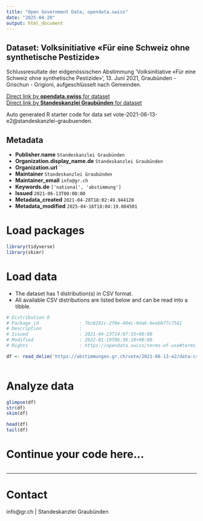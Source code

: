 ```yaml
---
title: "Open Government Data, opendata.swiss"
date: "2025-04-20"
output: html_document
---
```


## Dataset: Volksinitiative «Für eine Schweiz ohne synthetische Pestizide»

Schlussresultate der eidgenössischen Abstimmung 'Volksinitiative «Für eine Schweiz ohne synthetische Pestizide»', 13. Juni 2021, Graubünden - Grischun - Grigioni, aufgeschlüsselt nach Gemeinden.

[Direct link by **opendata.swiss** for dataset](https://opendata.swiss/de/dataset/volksinitiative-fur-eine-schweiz-ohne-synthetische-pestizide)<br>
[Direct link by **Standeskanzlei Graubünden** for dataset](https://abstimmungen.gr.ch/vote/2021-06-13-e2/data)

Auto generated R starter code for data set vote-2021-06-13-e2@standeskanzlei-graubuenden.

## Metadata

- **Publisher.name** `Standeskanzlei Graubünden`
- **Organization.display_name.de** `Standeskanzlei Graubünden`
- **Organization.url** ``
- **Maintainer** `Standeskanzlei Graubünden`
- **Maintainer_email** `info@gr.ch`
- **Keywords.de** `['national', 'abstimmung']`
- **Issued** `2021-06-13T00:00:00`
- **Metadata_created** `2021-04-28T18:02:49.944128`
- **Metadata_modified** `2025-04-16T18:04:19.084501`


# Load packages

```r

library(tidyverse)
library(skimr)

```

# Load data

-   The dataset has 1 distribution(s) in CSV format.
-   All available CSV distributions are listed below and can be read into a tibble.

```r

# Distribution 0
# Package_id               : 7bc8291c-2f0e-404c-9da6-6eabbf7c7581
# Description              : 
# Issued                   : 2021-04-23T14:07:55+00:00
# Modified                 : 2022-01-19T06:36:18+00:00
# Rights                   : https://opendata.swiss/terms-of-use#terms_by

df <- read_delim('https://abstimmungen.gr.ch/vote/2021-06-13-e2/data-csv')



```

# Analyze data

```r

glimpse(df)
str(df)
skim(df)

head(df)
tail(df)

```

# Continue your code here...

```r

```

------------------------------------------------------------------------

# Contact

info@gr.ch | Standeskanzlei Graubünden
